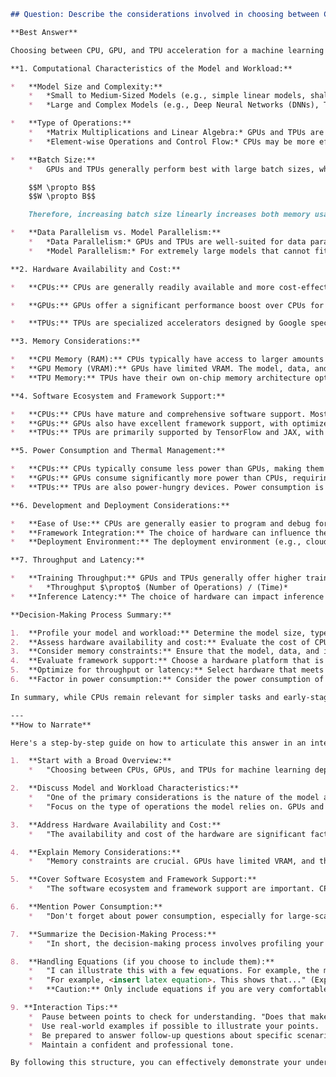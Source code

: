 ```markdown
## Question: Describe the considerations involved in choosing between CPU and GPU/TPU acceleration for a given ML application. What are the key factors that influence your decision?

**Best Answer**

Choosing between CPU, GPU, and TPU acceleration for a machine learning application is a crucial decision that significantly impacts performance, cost, and deployment.  The optimal choice depends on a complex interplay of factors including model architecture, workload characteristics, budget, availability, and specific application requirements. Here's a breakdown of the key considerations:

**1. Computational Characteristics of the Model and Workload:**

*   **Model Size and Complexity:**
    *   *Small to Medium-Sized Models (e.g., simple linear models, shallow neural networks):* CPUs can often handle these efficiently, especially for smaller datasets. The overhead of transferring data to and from the GPU can outweigh the benefits of GPU acceleration for smaller models.
    *   *Large and Complex Models (e.g., Deep Neural Networks (DNNs), Transformers, Large Language Models (LLMs)):* GPUs and TPUs excel here.  The massive parallelism offered by these accelerators is essential for training and inference. The more parameters a model has and the more complex the operations, the more significant the performance gain from using GPUs/TPUs.

*   **Type of Operations:**
    *   *Matrix Multiplications and Linear Algebra:* GPUs and TPUs are specifically designed and highly optimized for these operations, which are fundamental to many machine learning algorithms.  They achieve much higher throughput than CPUs for these tasks.
    *   *Element-wise Operations and Control Flow:* CPUs may be more efficient for tasks that involve a lot of complex control flow, conditional statements, or element-wise operations where parallelization is less straightforward. However, GPUs have been improving their handling of these tasks.

*   **Batch Size:**
    *   GPUs and TPUs generally perform best with large batch sizes, which allows them to fully utilize their parallel processing capabilities. However, excessively large batch sizes can negatively impact model generalization and training stability. The relationship between batch size ($B$), memory usage ($M$), and computational workload ($W$) per batch is:

    $$M \propto B$$
    $$W \propto B$$

    Therefore, increasing batch size linearly increases both memory usage and computational workload per step.

*   **Data Parallelism vs. Model Parallelism:**
    *   *Data Parallelism:* GPUs and TPUs are well-suited for data parallelism, where the model is replicated across multiple devices, and each device processes a different subset of the data.
    *   *Model Parallelism:* For extremely large models that cannot fit on a single device, model parallelism is necessary. This involves partitioning the model across multiple devices. While GPUs can support model parallelism, TPUs are often designed with interconnects optimized for this type of parallelism (e.g., TPU pods).

**2. Hardware Availability and Cost:**

*   **CPUs:** CPUs are generally readily available and more cost-effective for basic machine learning tasks and development. Most machines already have capable CPUs.

*   **GPUs:** GPUs offer a significant performance boost over CPUs for many machine learning workloads, but they come at a higher cost. Cloud-based GPU instances (e.g., AWS, GCP, Azure) provide a flexible and scalable option, but costs can add up quickly, especially for long training runs.

*   **TPUs:** TPUs are specialized accelerators designed by Google specifically for deep learning workloads. They are typically only available through Google Cloud Platform (GCP). While TPUs can offer substantial performance gains over GPUs for certain models (especially large ones), they come with a steeper learning curve and potentially higher costs depending on usage.

**3. Memory Considerations:**

*   **CPU Memory (RAM):** CPUs typically have access to larger amounts of system RAM than GPUs. This can be advantageous for handling large datasets that don't fit into GPU memory.
*   **GPU Memory (VRAM):** GPUs have limited VRAM. The model, data, and intermediate activations must fit within the VRAM. This is a key constraint, especially for large models. Memory transfer between CPU and GPU is often a bottleneck.
*   **TPU Memory:** TPUs have their own on-chip memory architecture optimized for matrix operations.

**4. Software Ecosystem and Framework Support:**

*   **CPUs:** CPUs have mature and comprehensive software support. Most machine learning frameworks (e.g., TensorFlow, PyTorch, scikit-learn) are well-optimized for CPUs.
*   **GPUs:** GPUs also have excellent framework support, with optimized libraries (e.g., CUDA, cuDNN) for deep learning. PyTorch and Tensorflow are well established on GPUs.
*   **TPUs:** TPUs are primarily supported by TensorFlow and JAX, with growing support in PyTorch. Using TPUs may require adapting code to the TPU programming model.

**5. Power Consumption and Thermal Management:**

*   **CPUs:** CPUs typically consume less power than GPUs, making them a more energy-efficient choice for smaller workloads or deployments where power consumption is a concern.
*   **GPUs:** GPUs consume significantly more power than CPUs, requiring robust cooling solutions.
*   **TPUs:** TPUs are also power-hungry devices. Power consumption is a significant factor in large-scale data centers.

**6. Development and Deployment Considerations:**

*   **Ease of Use:** CPUs are generally easier to program and debug for basic machine learning tasks.
*   **Framework Integration:** The choice of hardware can influence the choice of machine learning framework. TensorFlow and JAX are tightly integrated with TPUs.
*   **Deployment Environment:** The deployment environment (e.g., cloud, edge device) will impact the available hardware options. CPUs are more ubiquitous, while GPUs and TPUs may have limited availability in certain environments.

**7. Throughput and Latency:**

*   **Training Throughput:** GPUs and TPUs generally offer higher training throughput (samples processed per unit time) compared to CPUs, significantly reducing training time for complex models.
    *   *Throughput $\propto$ (Number of Operations) / (Time)*
*   **Inference Latency:** The choice of hardware can impact inference latency, which is the time it takes to process a single input. GPUs and TPUs can provide lower latency for complex models, enabling real-time or near-real-time applications.

**Decision-Making Process Summary:**

1.  **Profile your model and workload:** Determine the model size, type of operations, batch size, and data size.
2.  **Assess hardware availability and cost:** Evaluate the cost of CPU, GPU, and TPU instances on cloud platforms.
3.  **Consider memory constraints:** Ensure that the model, data, and intermediate activations fit into the available memory.
4.  **Evaluate framework support:** Choose a hardware platform that is well-supported by your preferred machine learning framework.
5.  **Optimize for throughput or latency:** Select hardware that meets the required throughput and latency requirements.
6.  **Factor in power consumption:** Consider the power consumption of the hardware, especially for large-scale deployments.

In summary, while CPUs remain relevant for simpler tasks and early-stage development, GPUs and TPUs are essential for accelerating the training and inference of complex deep learning models. The specific choice depends on a careful evaluation of the model, workload, hardware availability, cost, and deployment environment.

---
**How to Narrate**

Here's a step-by-step guide on how to articulate this answer in an interview:

1.  **Start with a Broad Overview:**
    *   "Choosing between CPUs, GPUs, and TPUs for machine learning depends on many factors.  There's no single right answer; it's a trade-off based on the specific application requirements, the model itself, and available resources."

2.  **Discuss Model and Workload Characteristics:**
    *   "One of the primary considerations is the nature of the model and the workload it will handle. For smaller, simpler models, a CPU is often sufficient. However, for large, complex models, GPUs or TPUs become necessary to achieve reasonable training times. The computational demands change depending on if you are doing image classification, language modeling, or other complex tasks."
    *   "Focus on the type of operations the model relies on. GPUs and TPUs excel at linear algebra, specifically matrix multiplications, which are at the heart of deep learning. This advantage is important for neural network training."

3.  **Address Hardware Availability and Cost:**
    *   "The availability and cost of the hardware are significant factors. CPUs are ubiquitous and generally cheaper for basic tasks. GPUs offer a performance boost at a higher price point, while TPUs are specialized and available through Google Cloud, potentially offering the best performance for very large models but at a higher cost and with a learning curve."

4.  **Explain Memory Considerations:**
    *   "Memory constraints are crucial. GPUs have limited VRAM, and the model and data must fit within it. CPUs often have more accessible RAM, which can be advantageous for large datasets. However, if memory transfer between CPU and GPU becomes the bottleneck, a CPU may not be ideal. "

5.  **Cover Software Ecosystem and Framework Support:**
    *   "The software ecosystem and framework support are important. CPUs have the most mature and comprehensive software support. GPUs are well-supported by major frameworks like TensorFlow and PyTorch. TPUs are best integrated with TensorFlow and JAX, requiring some adaptation."

6.  **Mention Power Consumption:**
    *   "Don't forget about power consumption, especially for large-scale deployments. GPUs and TPUs are more power-hungry than CPUs."

7.  **Summarize the Decision-Making Process:**
    *   "In short, the decision-making process involves profiling your model and workload, assessing hardware availability and cost, considering memory constraints, evaluating framework support, and optimizing for throughput or latency, while also factoring in power consumption."

8.  **Handling Equations (if you choose to include them):**
    *   "I can illustrate this with a few equations. For example, the memory required is roughly proportional to the batch size."
    *   "For example, <insert latex equation>. This shows that..." (Explain the implications simply.)
    *   **Caution:** Only include equations if you are very comfortable explaining them concisely and accurately. Avoid overwhelming the interviewer with too much math. Focus on the intuitive meaning.

9. **Interaction Tips:**
    *  Pause between points to check for understanding. "Does that make sense so far?"
    *  Use real-world examples if possible to illustrate your points.
    *  Be prepared to answer follow-up questions about specific scenarios or applications.
    *  Maintain a confident and professional tone.

By following this structure, you can effectively demonstrate your understanding of the factors involved in choosing between CPU, GPU, and TPU acceleration for machine learning applications.
```